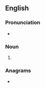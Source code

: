 ==English==

===Pronunciation===
* {{a|RP}} {{IPA|en|/ˈæ.mɪlz/}}

===Noun===
{{head|en|noun form}}

# {{plural of|en|amyl}}

===Anagrams===
* {{anagrams|en|a=almsy|Almys|Lamys|Malys|Mylas|lyams}}